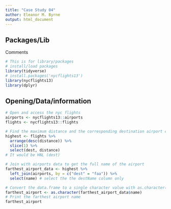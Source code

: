 ```yaml
---
title: "Case Study 04"
author: Eleanor M. Byrne 
output: html_document
---
```


## Packages/Lib

Comments

```r
# This is for library/packages
# install/load packages 
library(tidyverse)
# install.packages('nycflights13')
library(nycflights13)
library(dplyr)
```

## Opening/Data/information

```r
# Open and access the nyc flights 
airports <- nycflights13::airports
flights <- nycflights13::flights
```

```r
# Find the maximum distance and the corresponding destination airport code
highest <- flights %>%
  arrange(desc(distance)) %>%
  slice(1) %>% 
  select(dest, distance)
# It would be HNL (dest)
```

```r
# Join with airports data to get the full name of the airport
farthest_airport_data <- highest %>%
  left_join(airports, by = c("dest" = "faa")) %>%
  select(name) # select the the destName column only 
```

```r
# Convert the data.frame to a single character value with as.character()
farthest_airport <- as.character(farthest_airport_data$name)
# Print the farthest airport name
farthest_airport
```
